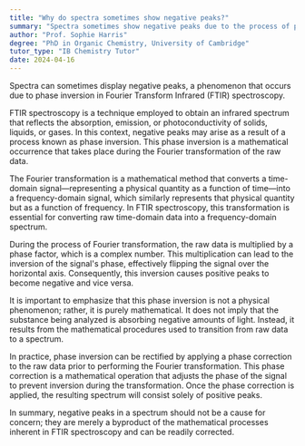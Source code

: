 ```yaml
---
title: "Why do spectra sometimes show negative peaks?"
summary: "Spectra sometimes show negative peaks due to the process of phase inversion in Fourier Transform Infrared (FTIR) spectroscopy."
author: "Prof. Sophie Harris"
degree: "PhD in Organic Chemistry, University of Cambridge"
tutor_type: "IB Chemistry Tutor"
date: 2024-04-16
---
```


Spectra can sometimes display negative peaks, a phenomenon that occurs due to phase inversion in Fourier Transform Infrared (FTIR) spectroscopy.

FTIR spectroscopy is a technique employed to obtain an infrared spectrum that reflects the absorption, emission, or photoconductivity of solids, liquids, or gases. In this context, negative peaks may arise as a result of a process known as phase inversion. This phase inversion is a mathematical occurrence that takes place during the Fourier transformation of the raw data.

The Fourier transformation is a mathematical method that converts a time-domain signal—representing a physical quantity as a function of time—into a frequency-domain signal, which similarly represents that physical quantity but as a function of frequency. In FTIR spectroscopy, this transformation is essential for converting raw time-domain data into a frequency-domain spectrum.

During the process of Fourier transformation, the raw data is multiplied by a phase factor, which is a complex number. This multiplication can lead to the inversion of the signal's phase, effectively flipping the signal over the horizontal axis. Consequently, this inversion causes positive peaks to become negative and vice versa.

It is important to emphasize that this phase inversion is not a physical phenomenon; rather, it is purely mathematical. It does not imply that the substance being analyzed is absorbing negative amounts of light. Instead, it results from the mathematical procedures used to transition from raw data to a spectrum.

In practice, phase inversion can be rectified by applying a phase correction to the raw data prior to performing the Fourier transformation. This phase correction is a mathematical operation that adjusts the phase of the signal to prevent inversion during the transformation. Once the phase correction is applied, the resulting spectrum will consist solely of positive peaks.

In summary, negative peaks in a spectrum should not be a cause for concern; they are merely a byproduct of the mathematical processes inherent in FTIR spectroscopy and can be readily corrected.
    